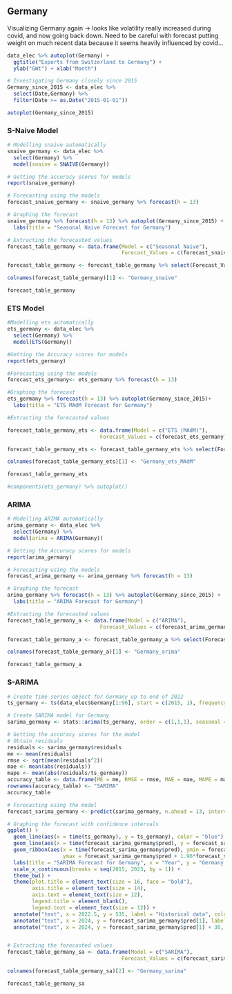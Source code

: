 ## Germany

Visualizing Germany again -> looks like volatility really increased during covid, and now going back down. Need to be careful with forecast putting weight on much recent data because it seems heavily influenced by covid...


```r
data_elec %>% autoplot(Germany) + 
  ggtitle("Exports from Switzerland to Germany") +
  ylab("GWt") + xlab("Month")
```
```r
# Investigating Germany closely since 2015
Germany_since_2015 <- data_elec %>% 
  select(Date,Germany) %>% 
  filter(Date >= as.Date("2015-01-01"))

autoplot(Germany_since_2015)
```


### S-Naive Model

```r
# Modelling snaive automatically
snaive_germany <- data_elec %>% 
  select(Germany) %>%
  model(snaive = SNAIVE(Germany))

# Getting the accuracy scores for models
report(snaive_germany)

# Forecasting using the models
forecast_snaive_germany <- snaive_germany %>% forecast(h = 13)

# Graphing the forecast
snaive_germany %>% forecast(h = 13) %>% autoplot(Germany_since_2015) +
  labs(title = "Seasonal Naive Forecast for Germany")

# Extracting the forecasted values
forecast_table_germany <- data.frame(Model = c("Seasonal Naive"),
                                     Forecast_Values = c(forecast_snaive_germany))

forecast_table_germany <- forecast_table_germany %>% select(Forecast_Values..mean)

colnames(forecast_table_germany)[1] <- "Germany_snaive"

forecast_table_germany

```








### ETS Model 


```r

#Modelling ets automatically
ets_germany <- data_elec %>%
  select(Germany) %>%
  model(ETS(Germany))

#Getting the Accuracy scores for models
report(ets_germany)

#Forecasting using the models
forecast_ets_germany<- ets_germany %>% forecast(h = 13)

#Graphing the forecast
ets_germany %>% forecast(h = 13) %>% autoplot(Germany_since_2015)+
  labs(title = "ETS MAdM Forecast for Germany")

#Extracting the forecasted values

forecast_table_germany_ets <- data.frame(Model = c("ETS (MAdM)"),
                              Forecast_Values = c(forecast_ets_germany))

forecast_table_germany_ets <- forecast_table_germany_ets %>% select(Forecast_Values..mean)

colnames(forecast_table_germany_ets)[1] <- "Germany_ets_MAdM"

forecast_table_germany_ets

#components(ets_germany) %>% autoplot()
```









### ARIMA

```r
# Modelling ARIMA automatically
arima_germany <- data_elec %>%
  select(Germany) %>%
  model(arima = ARIMA(Germany))

# Getting the Accuracy scores for models
report(arima_germany)

# Forecasting using the models
forecast_arima_germany <- arima_germany %>% forecast(h = 13)

# Graphing the forecast
arima_germany %>% forecast(h = 13) %>% autoplot(Germany_since_2015) +
  labs(title = "ARIMA Forecast for Germany")

#Extracting the forecasted values
forecast_table_germany_a <- data.frame(Model = c("ARIMA"),
                              Forecast_Values = c(forecast_arima_germany))

forecast_table_germany_a <- forecast_table_germany_a %>% select(Forecast_Values..mean)

colnames(forecast_table_germany_a)[1] <- "Germany_arima"

forecast_table_germany_a

```


### S-ARIMA
```r

# Create time series object for Germany up to end of 2022
ts_germany <- ts(data_elec$Germany[1:96], start = c(2015, 1), frequency = 12)

# Create SARIMA model for Germany
sarima_germany <- stats::arima(ts_germany, order = c(1,1,1), seasonal = list(order = c(1,0,0), period = 12))

# Getting the accuracy scores for the model
# Obtain residuals
residuals <- sarima_germany$residuals
me <- mean(residuals)
rmse <- sqrt(mean(residuals^2))
mae <- mean(abs(residuals))
mape <- mean(abs(residuals/ts_germany))
accuracy_table <- data.frame(ME = me, RMSE = rmse, MAE = mae, MAPE = mape)
rownames(accuracy_table) <- "SARIMA"
accuracy_table

# Forecasting using the model
forecast_sarima_germany <- predict(sarima_germany, n.ahead = 13, interval = "confidence")

# Graphing the forecast with confidence intervals
ggplot() + 
  geom_line(aes(x = time(ts_germany), y = ts_germany), color = "blue") +
  geom_line(aes(x = time(forecast_sarima_germany$pred), y = forecast_sarima_germany$pred), color = "red") +
  geom_ribbon(aes(x = time(forecast_sarima_germany$pred), ymin = forecast_sarima_germany$pred - 1.96*forecast_sarima_germany$se,
                  ymax = forecast_sarima_germany$pred + 1.96*forecast_sarima_germany$se), alpha = 0.3, fill = "orange") +
  labs(title = "SARIMA Forecast for Germany", x = "Year", y = "Germany Electricity Consumption") +
  scale_x_continuous(breaks = seq(2015, 2023, by = 1)) +
  theme_bw() +
  theme(plot.title = element_text(size = 16, face = "bold"),
        axis.title = element_text(size = 14),
        axis.text = element_text(size = 12),
        legend.title = element_blank(),
        legend.text = element_text(size = 12)) +
  annotate("text", x = 2022.5, y = 535, label = "Historical data", color = "blue", size = 4) +
  annotate("text", x = 2024, y = forecast_sarima_germany$pred[1], label = "Forecast", color = "red", size = 4) +
  annotate("text", x = 2024, y = forecast_sarima_germany$pred[1] + 30, label = "95% Confidence Interval", color = "orange", size = 4)


# Extracting the forecasted values
forecast_table_germany_sa <- data.frame(Model = c("SARIMA"),
                                     Forecast_Values = c(forecast_sarima_germany$pred))

colnames(forecast_table_germany_sa)[2] <- "Germany_sarima"

forecast_table_germany_sa

```





